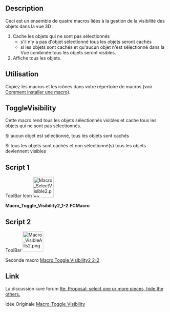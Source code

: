 <languages/>
<div class="mw-translate-fuzzy">
{{Macro/fr
|Name=Macro Toggle Visibility2 1-2
|Icon=Macro_SelectVisible2.png
|Description={{ColoredParagraph|DarkRed|Yellow|Cette macro doit être utilisée avec '''Macro Toggle Visibility2 2-2'''}}<br/>Cache tous les objets qui ne sont pas sélectionnés, le rappel permet de retourner à l'état original.
|Author=openfablab
|Version=00.02b
|Date=2017-07-27
|FCVersion=All
|Download=[https://www.freecadweb.org/wiki/images/d/d7/Macro_SelectVisible2.png ToolBar Icon]
|SeeAlso=[[Macro_Toggle_Visibility2_2-2/fr|Macro Toggle Visibility2 2-2]]<br/>[[Macro_Toggle_Visibility/fr|Macro_Toggle_Visibility]]
}}
</div>

==Description==
{{ColoredText|Cette macro doit être utilisée avec [[Macro_Toggle_Visibility2_2-2|Macro Toggle Visibility2 2-2]]}}

Ceci est un ensemble de quatre macros liées à la gestion de la visibilité des objets dans la vue 3D :
# Cache les objets qui ne sont pas sélectionnés
#* s'il n'y a pas d'objet sélectionné tous les objets seront cachés
#* si les objets sont cachés et qu'aucun objet n'est sélectionné dans la Vue combinée tous les objets seront visibles.
# Affiche tous les objets.

==Utilisation==
Copiez les macros et les icônes dans votre répertoire de macros (voir [[How to install macros/fr|Comment installer une macro]]).

==ToggleVisibility==
Cette macro rend tous les objets sélectionnés visibles et cache tous les objets qui ne sont pas sélectionnés.

Si aucun objet est sélectionné, tous les objets sont cachés 

Si tous les objets sont cachés et non sélectionné(s) tous les objets deviennent visibles

==Script 1==

ToolBar Icon [[File:Macro_SelectVisible2.png|64px]]

'''Macro_Toggle_Visibility2_1-2.FCMacro'''

{{MacroCode|code=

import FreeCAD
# "Macro_Toggle_Visibility2_1-2" associate with "Macro_Toggle_Visibility2_2-2"
__title__="Macro_Toggle_Visibility2_1-2"
__author__ = "openfablab"
__url__     = "https://freecad.org/index-fr.html"
__version__ = "00.02b"
__date__    = "27/07/2017"
FreeCAD.actual=[]
try: 
    compt = 0
    for ShapeNameObj in FreeCAD.ActiveDocument.Objects:                                   # list alls objet for test if alls hidden
        if (FreeCADGui.ActiveDocument.getObject(ShapeNameObj.Name).Visibility == False) and (Gui.Selection.isSelected(ShapeNameObj) == False):
            compt += 1                                                                    # if hidden : compt += 1
            #print "False : ",ShapeNameObj.Name
        elif Gui.Selection.isSelected(ShapeNameObj) == False:
            FreeCAD.actual.append(ShapeNameObj.Name)
            #print "Actual : ",ShapeNameObj.Name
    if compt == len(FreeCAD.ActiveDocument.Objects):                                      # if (compt = Alls objects hidden) then Visibility = True
        for ShapeNameObj in FreeCAD.ActiveDocument.Objects:
            FreeCADGui.ActiveDocument.getObject(ShapeNameObj.Name).Visibility = True      # Visibility = True
            #print "True  : ",ShapeNameObj.Name
        compt = 0
    else :
        for ShapeNameObj in FreeCAD.ActiveDocument.Objects:                               # hidde objects not selecteds
            if Gui.Selection.isSelected(ShapeNameObj) == False:
                FreeCADGui.ActiveDocument.getObject(ShapeNameObj.Name).Visibility = False # if objects is not selected then Visibility = False (Hidden)
                #print "False : ",ShapeNameObj.Name
            else:
                FreeCADGui.ActiveDocument.getObject(ShapeNameObj.Name).Visibility = True  # if objects are hidden and selected then Visibility = True and hidden alls objects visibles
                #print "True  : ",ShapeNameObj.Name
except Exception:
    None }}

==Script 2==

ToolBar [[Image:Macro_VisibleAlls2.png|64px]]

Seconde macro [[Macro_Toggle_Visibility2_2-2/fr|Macro Toggle Visibility2 2-2]]

<div class="mw-translate-fuzzy">
==Link==
La discussion sure forum [https://forum.freecadweb.org/viewtopic.php?f=8&t=13152&start=10#p184056 Re: Proposal: select one or more pieces, hide the others.]
</div>

<div class="mw-translate-fuzzy">
Idée Originale [https://www.freecadweb.org/wiki/index.php?title=Macro_Toggle_Visibility Macro_Toggle_Visibility]
</div>